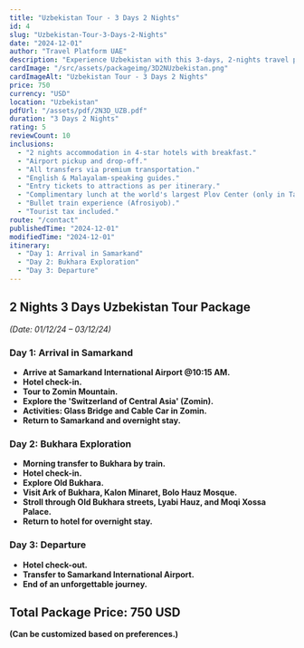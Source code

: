 ```yaml
---
title: "Uzbekistan Tour - 3 Days 2 Nights"
id: 4
slug: "Uzbekistan-Tour-3-Days-2-Nights"
date: "2024-12-01"
author: "Travel Platform UAE"
description: "Experience Uzbekistan with this 3-days, 2-nights travel package. Discover breathtaking landscapes, historic sites, and cultural treasures."
cardImage: "/src/assets/packageimg/3D2NUzbekistan.png"
cardImageAlt: "Uzbekistan Tour - 3 Days 2 Nights"
price: 750
currency: "USD"
location: "Uzbekistan"
pdfUrl: "/assets/pdf/2N3D_UZB.pdf"
duration: "3 Days 2 Nights"
rating: 5
reviewCount: 10
inclusions:
  - "2 nights accommodation in 4-star hotels with breakfast."
  - "Airport pickup and drop-off."
  - "All transfers via premium transportation."
  - "English & Malayalam-speaking guides."
  - "Entry tickets to attractions as per itinerary."
  - "Complimentary lunch at the world's largest Plov Center (only in Tashkent)."
  - "Bullet train experience (Afrosiyob)."
  - "Tourist tax included."
route: "/contact"
publishedTime: "2024-12-01"
modifiedTime: "2024-12-01"
itinerary:
  - "Day 1: Arrival in Samarkand"
  - "Day 2: Bukhara Exploration"
  - "Day 3: Departure"
---
```


## 2 Nights 3 Days Uzbekistan Tour Package  
*(Date: 01/12/24 – 03/12/24)*  

### Day 1: Arrival in Samarkand  
- **Arrive at Samarkand International Airport @10:15 AM.**  
- **Hotel check-in.**  
- **Tour to Zomin Mountain.**  
- **Explore the 'Switzerland of Central Asia' (Zomin).**  
- **Activities: Glass Bridge and Cable Car in Zomin.**  
- **Return to Samarkand and overnight stay.**  

### Day 2: Bukhara Exploration  
- **Morning transfer to Bukhara by train.**  
- **Hotel check-in.**  
- **Explore Old Bukhara.**  
- **Visit Ark of Bukhara, Kalon Minaret, Bolo Hauz Mosque.**  
- **Stroll through Old Bukhara streets, Lyabi Hauz, and Moqi Xossa Palace.**  
- **Return to hotel for overnight stay.**  

### Day 3: Departure  
- **Hotel check-out.**  
- **Transfer to Samarkand International Airport.**  
- **End of an unforgettable journey.**  

## Total Package Price: 750 USD  
**(Can be customized based on preferences.)**  
